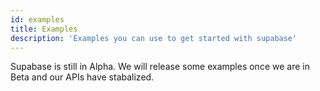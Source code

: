 ```yaml
---
id: examples
title: Examples
description: 'Examples you can use to get started with supabase'
---
```


Supabase is still in Alpha. We will release some examples once we are in Beta and our APIs have stabalized.